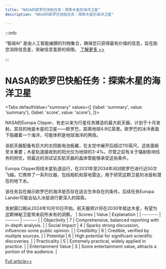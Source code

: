 ```yaml
---
title: "NASA的欧罗巴快船任务：探索木星的海洋卫星"
description: "NASA的欧罗巴快船任务：探索木星的海洋卫星"

---
```



:::info

“智闻AI“ 是由人工智能编撰的刊物集合，确保您只获得最有价值的信息，旨在助您消除信息差，突破信息茧房的局限。  [了解更多 >>](/)

:::

# NASA的欧罗巴快船任务：探索木星的海洋卫星


<Tabs
	defaultValue="summary"
	values={[
	{label: 'summary', value: 'summary'},
	{label: 'score', value: 'score'},
]}>
<TabItem value="summary">


NASA的Europa Clipper，有史以来为行星任务建造的最大航天器，计划于十月发射。其目的地是木星的卫星——欧罗巴，距离地球4.8亿英里。欧罗巴的冰冷表面下隐藏着一个海洋，可能体积是地球海洋的两倍。

该航天器配备有巨大的太阳能电池板翼，在太空中展开后超过110英尺。这些面板至关重要；木星轨道接收到的阳光仅为地球的3-4%。尽管之前有关于辐射影响任务的担忧，但最近的测试证实航天器的晶体管能够承受这些条件。

Europa Clipper将绕木星轨道运行，在2031年至2034年间对欧罗巴进行近50次飞越。它携带了一系列仪器，包括相机和穿地雷达，用于研究这颗卫星的冰层和潜在的地下水。

该任务旨在揭示欧罗巴的海洋是否存在适合生命存在的条件。后续任务Europa Lander可能会钻入冰层进行更深入的探索。

发射窗口期从2024年10月10日开始。航天器预计将在2030年抵达木星，有望为这颗神秘卫星带来前所未有的洞察。
</TabItem>
<TabItem value="score">
	| Scores     | Value   | Explanation |
	| -------- | ------- | ------- |
	| Objectivity  | 7    | Comprehensive, balanced reporting with in-depth analysis.    |
	| Social Impact | 4     | Sparks strong discussion, influences some public opinion.    |
	| Credibility    | 6    | Credible, verified by multiple sources.    |
	| Potential    | 6    | High potential for significant scientific discoveries.    |
	| Practicality    | 5    | Extremely practical, widely applied in practice.    |
	| Entertainment Value    | 3    | Some entertainment value, attracts a portion of the audience.    |
</TabItem>
</Tabs>

[Full article>>](https://sea.mashable.com/space/34052/nasas-huge-spacecraft-will-soon-launch-to-alluring-ocean-world)
